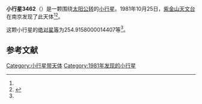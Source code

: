 {{Infobox planet
| bgcolour = #FFFFC0
| name = 3462 Zhouguangzhao
| symbol = 
| image = 
| caption = 
| discovery = yes
| discovery_ref = 
| discoverer = [[紫金山天文台|紫金山天文台]]
| discovery_site = [[南京|南京]] 
| discovered = 1981年10月25日
| designations = yes
| mp_name = 
| named_after = 
| alt_names = 1981 UA10/ 1950 TL2 / 1977 SQ2 / 1977 TL6
| mp_category = [[主带小行星|主带小行星]]
| orbit_ref = <ref name="a">[http://ssd.jpl.nasa.gov/sbdb.cgi?sstr=3462 3462 Zhouguangzhao] {{Wayback|url=http://ssd.jpl.nasa.gov/sbdb.cgi?sstr=3462 |date=20210830173809 }}，小行星數據庫瀏覽器（JPL Small-Body Database Browser）－[[美国国家航空航天局|美国国家航空航天局]]喷气推进实验室</ref>
| epoch = 2456400.5 (2013年4月18日更新)
| aphelion = {{convert|2.977914132289353|AU|km|3|abbr=on|lk=out}}
| perihelion = {{convert|1.927928517666504|AU|km|3|abbr=on}}
| semimajor = {{convert|2.452921324977928|AU|km|3|abbr=on}}
| eccentricity = 0.214027577
| period = 1403.213826 [[日|日]]<br />3.84[[儒略年|儒略年]]
| avg_speed = 
| inclination = 5.795972122327924
| asc_node = 113.1331211922217
| mean_anomaly = 
| arg_peri = 254.9158000014407
| satellites = 
| physical_characteristics = yes
| dimensions = 
| mass = 
| density = 
| surface_grav = 
| escape_velocity = 
| sidereal_day = 
| axial_tilt = 
| pole_ecliptic_lat = 
| pole_ecliptic_lon = 
| albedo = 
| temperatures= 
| temp_name1 = 
| mean_temp_1 = 
| max_temp_1 = 
| temp_name2 = 
| max_temp_2 = 
| spectral_type = 
| abs_magnitude = 254.9158000014407
}}

'''小行星3462'''（{{lang-en|3462 Zhouguangzhao}}）是一颗围绕[[太阳|太阳]][[公转|公转]]的[[小行星|小行星]]。1981年10月25日，[[紫金山天文台|紫金山天文台]]在南京发现了此天体<ref name="a" /><ref>{{cite news|title=小行星列表|url=http://cfa-www.harvard.edu/iau/lists/NumberedMPs.txt|accessdate=2013-07-08|newspaper=哈佛大学|archive-date=2008-05-17|archive-url=https://web.archive.org/web/20080517010638/http://cfa-www.harvard.edu/iau/lists/NumberedMPs.txt|dead-url=no}}</ref>。

这颗小行星的[[绝对星等|绝对星等]]为254.9158000014407等<ref name="a" />。

==参考文献==
{{reflist}}
{{Minor Planet Number|[[小行星3461|小行星3461]]|[[小行星3463|小行星3463]]}}

{{小天体}}

[[Category:小行星带天体|Category:小行星带天体]]
[[Category:1981年发现的小行星|Category:1981年发现的小行星]]

{{asteroid-stub}}